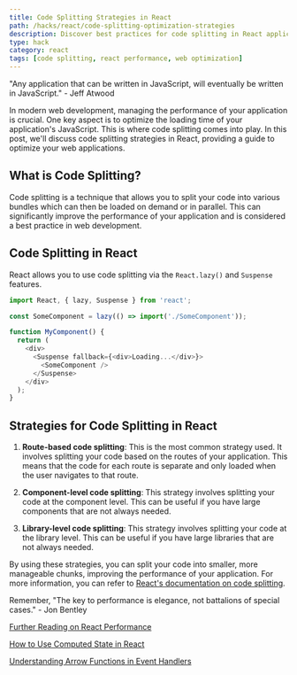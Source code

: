 ```yaml
---
title: Code Splitting Strategies in React
path: /hacks/react/code-splitting-optimization-strategies
description: Discover best practices for code splitting in React applications, optimizing load times and performance.
type: hack
category: react
tags: [code splitting, react performance, web optimization]
---
```


"Any application that can be written in JavaScript, will eventually be written in JavaScript." - Jeff Atwood

In modern web development, managing the performance of your application is crucial. One key aspect is to optimize the loading time of your application's JavaScript. This is where code splitting comes into play. In this post, we'll discuss code splitting strategies in React, providing a guide to optimize your web applications.

## What is Code Splitting?

Code splitting is a technique that allows you to split your code into various bundles which can then be loaded on demand or in parallel. This can significantly improve the performance of your application and is considered a best practice in web development.

## Code Splitting in React

React allows you to use code splitting via the `React.lazy()` and `Suspense` features. 

```javascript
import React, { lazy, Suspense } from 'react';

const SomeComponent = lazy(() => import('./SomeComponent'));

function MyComponent() {
  return (
    <div>
      <Suspense fallback={<div>Loading...</div>}>
        <SomeComponent />
      </Suspense>
    </div>
  );
}
```

## Strategies for Code Splitting in React

1. **Route-based code splitting**: This is the most common strategy used. It involves splitting your code based on the routes of your application. This means that the code for each route is separate and only loaded when the user navigates to that route.

2. **Component-level code splitting**: This strategy involves splitting your code at the component level. This can be useful if you have large components that are not always needed.

3. **Library-level code splitting**: This strategy involves splitting your code at the library level. This can be useful if you have large libraries that are not always needed.

By using these strategies, you can split your code into smaller, more manageable chunks, improving the performance of your application. For more information, you can refer to [React's documentation on code splitting](https://reactjs.org/docs/code-splitting.html).

Remember, "The key to performance is elegance, not battalions of special cases." - Jon Bentley

[Further Reading on React Performance](https://samuellawrentz.com/blog/monitor-website-pagespeed-with-googlesheets/)

[How to Use Computed State in React](https://samuellawrentz.com/hacks/react/how-to-use-computed-state-in-react)

[Understanding Arrow Functions in Event Handlers](https://samuellawrentz.com/hacks/react/understanding-arrow-functions-in-event-handlers)
